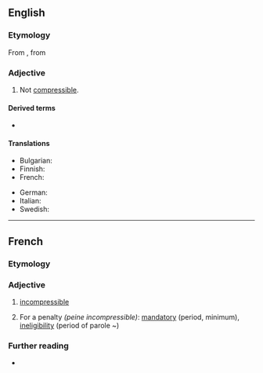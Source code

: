 ==English==

===Etymology===
From {{etyl|fr|en}} {{m|fr|incompressible}}, from {{prefix|in|compressible|lang=en}}

===Adjective===
{{en-adj|-}}

# Not [[compressible]].

====Derived terms====
* {{l|en|incompressibleness}}

====Translations====
{{trans-top|not compressible}}
* Bulgarian: {{t|bg|несвиваем}}
* Finnish: {{t|fi|puristumaton}}
* French: {{t+|fr|incompressible}}
{{trans-mid}}
* German: {{t+|de|inkompressibel}}
* Italian: {{t|it|incomprimibile}}
* Swedish: {{t+|sv|inkompressibel}}
{{trans-bottom}}

----

==French==

===Etymology===
{{prefix|in|compressible|lang=fr}}

===Adjective===
{{fr-adj}}

# [[#English|incompressible]]
# {{lb|fr|legal}} For a penalty ''(peine incompressible)'': [[mandatory]] (period, minimum), [[ineligibility]] (period of parole ~)

===Further reading===
* {{R:TLFi}}